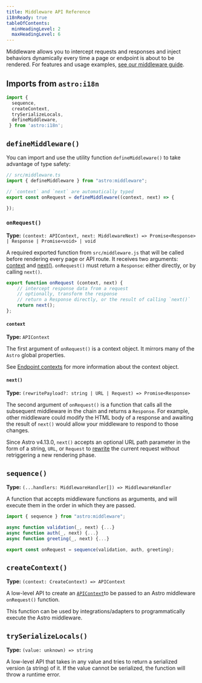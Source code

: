```yaml
---
title: Middleware API Reference
i18nReady: true
tableOfContents:
  minHeadingLevel: 2
  maxHeadingLevel: 6
---
```


<p><Since v="2.6.0" /></p>

Middleware allows you to intercept requests and responses and inject behaviors dynamically every time a page or endpoint is about to be rendered. For features and usage examples, [see our middleware guide](/en/guides/middleware/).

## Imports from `astro:i18n`

```js
import { 
  sequence,
  createContext,
  trySerializeLocals,
  defineMiddleware,
 } from 'astro:i18n';
```

## `defineMiddleware()`

You can import and use the utility function `defineMiddleware()` to take advantage of type safety:

```ts
// src/middleware.ts
import { defineMiddleware } from "astro:middleware";

// `context` and `next` are automatically typed
export const onRequest = defineMiddleware((context, next) => {

});
```

### `onRequest()`

**Type:** `(context: APIContext, next: MiddlewareNext) => Promise<Response> | Response | Promise<void> | void`

A required exported function from `src/middleware.js` that will be called before rendering every page or API route. It receives two arguments: [context](#context) and [next()](#next). `onRequest()` must return a `Response`: either directly, or by calling `next()`.

```js title="src/middleware.js"
export function onRequest (context, next) {
    // intercept response data from a request
    // optionally, transform the response
    // return a Response directly, or the result of calling `next()`
    return next();
};
```

#### `context`

<p>

**Type:** `APIContext`
</p>

The first argument of `onRequest()` is a context object. It mirrors many of the `Astro` global properties.

<ReadMore>See [Endpoint contexts](/en/reference/api-reference/#endpoint-context) for more information about the context object.</ReadMore>

#### `next()`

<p>

**Type:** `(rewritePayload?: string | URL | Request) => Promise<Response>`<br />
</p>

The second argument of `onRequest()` is a function that calls all the subsequent middleware in the chain and returns a `Response`. For example, other middleware could modify the HTML body of a response and awaiting the result of `next()` would allow your middleware to respond to those changes.

Since Astro v4.13.0, `next()` accepts an optional URL path parameter in the form of a string, `URL`, or `Request` to [rewrite](/en/guides/routing/#rewrites) the current request without retriggering a new rendering phase.

## `sequence()`

<p>

**Type:** `(...handlers: MiddlewareHandler[]) => MiddlewareHandler`
</p>

A function that accepts middleware functions as arguments, and will execute them in the order in which they are passed. 

```js title="src/middleware.js"
import { sequence } from "astro:middleware";

async function validation(_, next) {...}
async function auth(_, next) {...}
async function greeting(_, next) {...}

export const onRequest = sequence(validation, auth, greeting);
```

## `createContext()`

<p>

**Type:** `(context: CreateContext) => APIContext`<br />
<Since v="2.8.0" />
</p>

A low-level API to create an [`APIContext`](/en/reference/api-reference/#endpoint-context)to be passed to an Astro middleware `onRequest()` function.

This function can be used by integrations/adapters to programmatically execute the Astro middleware.

## `trySerializeLocals()`

<p>

**Type:** `(value: unknown) => string`<br />
<Since v="2.8.0" />
</p>

A low-level API that takes in any value and tries to return a serialized version (a string) of it. If the value cannot be serialized, the function will throw a runtime error.
